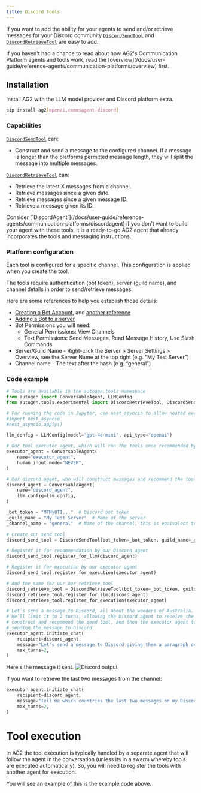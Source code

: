 ```yaml
---
title: Discord Tools
---
```


If you want to add the ability for your agents to send and/or retrieve messages for your Discord community [`DiscordSendTool`](/docs/api-reference/autogen/tools/experimental/DiscordSendTool) and [`DiscordRetrieveTool`](/docs/api-reference/autogen/tools/experimental/DiscordRetrieveTool) are easy to add.

<Tip>
If you haven't had a chance to read about how AG2's Communication Platform agents and tools work, read the [overview](/docs/user-guide/reference-agents/communication-platforms/overview) first.
</Tip>

## Installation

Install AG2 with the LLM model provider and Discord platform extra.

```bash
pip install ag2[openai,commsagent-discord]
```

### Capabilities

[`DiscordSendTool`](/docs/api-reference/autogen/tools/experimental/DiscordSendTool) can:
- Construct and send a message to the configured channel. If a message is longer than the platforms permitted message length, they will split the message into multiple messages.

[`DiscordRetrieveTool`](/docs/api-reference/autogen/tools/experimental/DiscordRetrieveTool) can:
- Retrieve the latest X messages from a channel.
- Retrieve messages since a given date.
- Retrieve messages since a given message ID.
- Retrieve a message given its ID.

<Tip>
Consider [`DiscordAgent`](/docs/user-guide/reference-agents/communication-platforms/discordagent) if you don't want to build your agent with these tools, it is a ready-to-go AG2 agent that already incorporates the tools and messaging instructions.
</Tip>

### Platform configuration

Each tool is configured for a specific channel. This configuration is applied when you create the tool.

The tools require authentication (bot token), server (guild name), and channel details in order to send/retrieve messages.

Here are some references to help you establish those details:

- [Creating a Bot Account](https://discordpy.readthedocs.io/en/latest/discord.html), and [another reference](https://gist.github.com/SinisterRectus/2d84025f51bc0be37d2f0d0c559c2e35#how-do-i-make-a-discord-bot)
- [Adding a Bot to a server](https://gist.github.com/SinisterRectus/2d84025f51bc0be37d2f0d0c559c2e35#how-do-i-add-a-discord-bot-to-my-server)
- Bot Permissions you will need:
    - General Permissions: View Channels
    - Text Permissions: Send Messages, Read Message History, Use Slash Commands
- Server/Guild Name - Right-click the Server > Server Settings > Overview, see the Server Name at the top right (e.g. “My Test Server”)
- Channel name - The text after the hash (e.g. “general”)

### Code example

```python
# Tools are available in the autogen.tools namespace
from autogen import ConversableAgent, LLMConfig
from autogen.tools.experimental import DiscordRetrieveTool, DiscordSendTool

# For running the code in Jupyter, use nest_asyncio to allow nested event loops
#import nest_asyncio
#nest_asyncio.apply()

llm_config = LLMConfig(model="gpt-4o-mini", api_type="openai")

# Our tool executor agent, which will run the tools once recommended by the discord_agent, no LLM required
executor_agent = ConversableAgent(
    name="executor_agent",
    human_input_mode="NEVER",
)

# Our discord agent, who will construct messages and recommend the tool calls
discord_agent = ConversableAgent(
    name="discord_agent",
    llm_config=llm_config,
)

_bot_token = "MTMyOTI..."  # Discord bot token
_guild_name = "My Test Server"  # Name of the server
_channel_name = "general"  # Name of the channel, this is equivalent to "# general"

# Create our send tool
discord_send_tool = DiscordSendTool(bot_token=_bot_token, guild_name=_guild_name, channel_name=_channel_name)

# Register it for recommendation by our Discord agent
discord_send_tool.register_for_llm(discord_agent)

# Register it for execution by our executor agent
discord_send_tool.register_for_execution(executor_agent)

# And the same for our our retrieve tool
discord_retrieve_tool = DiscordRetrieveTool(bot_token=_bot_token, guild_name=_guild_name, channel_name=_channel_name)
discord_retrieve_tool.register_for_llm(discord_agent)
discord_retrieve_tool.register_for_execution(executor_agent)

# Let’s send a message to Discord, all about the wonders of Australia.
# We’ll limit it to 2 turns, allowing the Discord agent to receive the request,
# construct and recommend the send tool, and then the executor agent to execute the tool,
# sending the message to Discord.
executor_agent.initiate_chat(
    recipient=discord_agent,
    message="Let's send a message to Discord giving them a paragraph on the highlights of Australia.",
    max_turns=2,
)
```

Here's the message it sent.
![Discord output](/docs/user-guide/reference-agents/assets/commsplatforms_discord_sentmsg.png)

If you want to retrieve the last two messages from the channel:

```python
executor_agent.initiate_chat(
    recipient=discord_agent,
    message="Tell me which countries the last two messages on my Discord channel are about and the main differences.",
    max_turns=2,
)
```

# Tool execution

In AG2 the tool execution is typically handled by a separate agent that will follow the agent in the conversation (unless its in a swarm whereby tools are executed automatically). So, you will need to register the tools with another agent for execution.

You will see an example of this is the example code above.
